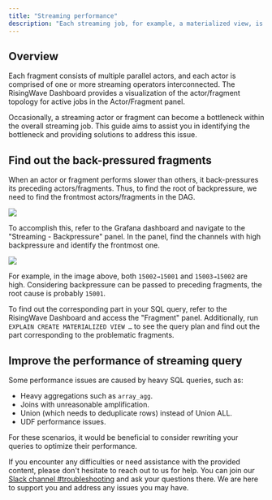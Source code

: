 ```yaml
---
title: "Streaming performance"
description: "Each streaming job, for example, a materialized view, is composed of multiple fragments that form a Directed Acyclic Graph (DAG)."
---
```


## Overview

Each fragment consists of multiple parallel actors, and each actor is comprised of one or more streaming operators interconnected. The RisingWave Dashboard provides a visualization of the actor/fragment topology for active jobs in the Actor/Fragment panel.

Occasionally, a streaming actor or fragment can become a bottleneck within the overall streaming job. This guide aims to assist you in identifying the bottleneck and providing solutions to address this issue.

## Find out the back-pressured fragments

When an actor or fragment performs slower than others, it back-pressures its preceding actors/fragments. Thus, to find the root of backpressure, we need to find the frontmost actors/fragments in the DAG.
<Frame>
  <img src="../images/streaming-performance.png"/>
</Frame>

To accomplish this, refer to the Grafana dashboard and navigate to the "Streaming - Backpressure" panel. In the panel, find the channels with high backpressure and identify the frontmost one.
<Frame>
  <img src="../images/backpressure-panel.png"/>
</Frame>


For example, in the image above, both `15002→15001` and `15003→15002` are high. Considering backpressure can be passed to preceding fragments, the root cause is probably `15001`.

To find out the corresponding part in your SQL query, refer to the RisingWave Dashboard and access the "Fragment" panel. Additionally, run `EXPLAIN CREATE MATERIALIZED VIEW …` to see the query plan and find out the part corresponding to the problematic fragments.

## Improve the performance of streaming query
Some performance issues are caused by heavy SQL queries, such as:

* Heavy aggregations such as `array_agg`.
* Joins with unreasonable amplification.
* Union (which needs to deduplicate rows) instead of Union ALL.
* UDF performance issues.

For these scenarios, it would be beneficial to consider rewriting your queries to optimize their performance.

If you encounter any difficulties or need assistance with the provided content, please don't hesitate to reach out to us for help. You can join our [Slack channel #troubleshooting](https://www.risingwave.com/slack) and ask your questions there. We are here to support you and address any issues you may have.
